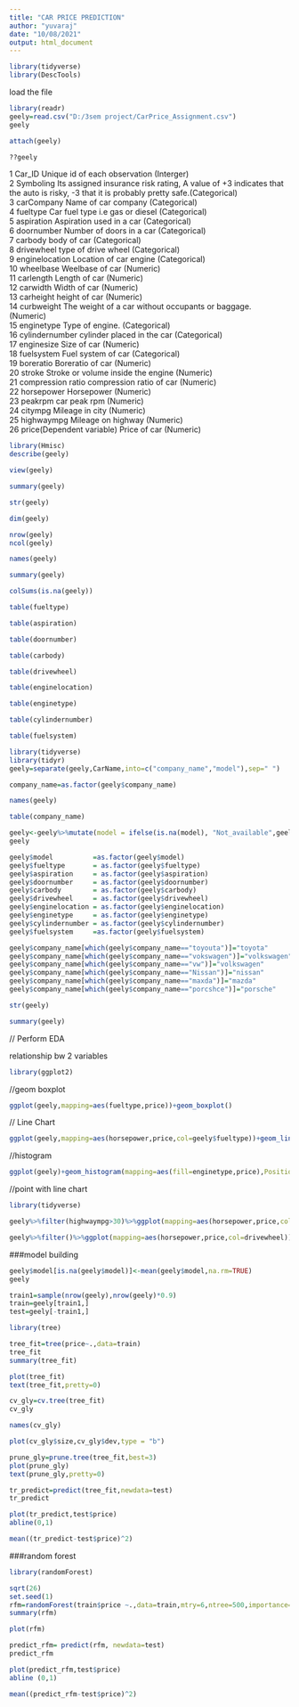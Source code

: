 ---
title: "CAR PRICE PREDICTION"
author: "yuvaraj"
date: "10/08/2021"
output: html_document
---


```{r}
library(tidyverse)
library(DescTools)
```
load the file
```{r}
library(readr)
geely=read.csv("D:/3sem project/CarPrice_Assignment.csv")
geely

```

```{r}
attach(geely)
```

```{r}
??geely
```
						
1	Car_ID			     Unique id of each observation (Interger)		
2	Symboling 			 Its assigned insurance risk rating, A value of +3 indicates that the auto is                         risky,  -3 that it is probably pretty safe.(Categorical) 		
3	carCompany			 Name of car company (Categorical)		
4	fueltype		   	 Car fuel type i.e gas or diesel (Categorical)		
5	aspiration			 Aspiration used in a car (Categorical)		
6	doornumber			 Number of doors in a car (Categorical)		
7	carbody			     body of car (Categorical)		
8	drivewheel			 type of drive wheel (Categorical)		
9	enginelocation	 Location of car engine (Categorical)		
10	wheelbase			 Weelbase of car (Numeric)		
11	carlength			 Length of car (Numeric)		
12	carwidth			 Width of car (Numeric)		
13	carheight			 height of car (Numeric)		
14	curbweight		 The weight of a car without occupants or baggage. (Numeric)		
15	enginetype		 Type of engine. (Categorical)		
16	cylindernumber cylinder placed in the car (Categorical)		
17	enginesize		 Size of car (Numeric)		
18	fuelsystem		 Fuel system of car (Categorical)		
19	boreratio			 Boreratio of car (Numeric)		
20	stroke			   Stroke or volume inside the engine (Numeric)		
21	compression
    ratio			     compression ratio of car (Numeric)		
22	horsepower		 Horsepower (Numeric)		
23	peakrpm			   car peak rpm (Numeric)		
24	citympg			   Mileage in city (Numeric)		
25	highwaympg		 Mileage on highway (Numeric)		
26	price(Dependent 
     variable)	   Price of car (Numeric)		
     
```{r}
library(Hmisc)
describe(geely)
```
     

```{r}
view(geely)

```

```{r}
summary(geely)
```
```{r}
str(geely)
```
```{r}
dim(geely)
```
```{r}
nrow(geely)
ncol(geely)
```

```{r}
names(geely)
```


```{r}
summary(geely)
```

```{r}
colSums(is.na(geely))

```

```{r}
table(fueltype)
```
```{r}
table(aspiration)
```
```{r}
table(doornumber)
```
```{r}
table(carbody)
```
```{r}
table(drivewheel)
```
```{r}
table(enginelocation)
```
```{r}
table(enginetype)
```
```{r}
table(cylindernumber)
```

```{r}
table(fuelsystem)
```
```{r}
library(tidyverse)
library(tidyr)
geely=separate(geely,CarName,into=c("company_name","model"),sep=" ")


```

```{r}

company_name=as.factor(geely$company_name)
```
 
```{r}
names(geely)
```


```{r}
table(company_name)
```
```{r}
geely<-geely%>%mutate(model = ifelse(is.na(model), "Not_available",geely$model))
geely

```
 
```{r}
geely$model          =as.factor(geely$model)
geely$fueltype       = as.factor(geely$fueltype)
geely$aspiration     = as.factor(geely$aspiration)
geely$doornumber     = as.factor(geely$doornumber)
geely$carbody        = as.factor(geely$carbody)
geely$drivewheel     = as.factor(geely$drivewheel)
geely$enginelocation = as.factor(geely$enginelocation)
geely$enginetype     = as.factor(geely$enginetype)
geely$cylindernumber = as.factor(geely$cylindernumber)
geely$fuelsystem     =as.factor(geely$fuelsystem)


```



```{r}
geely$company_name[which(geely$company_name=="toyouta")]="toyota"
geely$company_name[which(geely$company_name=="vokswagen")]="volkswagen"
geely$company_name[which(geely$company_name=="vw")]="volkswagen"
geely$company_name[which(geely$company_name=="Nissan")]="nissan"
geely$company_name[which(geely$company_name=="maxda")]="mazda"
geely$company_name[which(geely$company_name=="porcshce")]="porsche"
```

```{r}
str(geely)
```
```{r}
summary(geely)
```


// Perform EDA

relationship bw 2  variables
```{r}
library(ggplot2)
```

//geom boxplot
```{r}
ggplot(geely,mapping=aes(fueltype,price))+geom_boxplot()
```


// Line Chart
```{r}
ggplot(geely,mapping=aes(horsepower,price,col=geely$fueltype))+geom_line()
```


//histogram
```{r}
ggplot(geely)+geom_histogram(mapping=aes(fill=enginetype,price),Position = "dodge")
```

//point with line chart
```{r}
library(tidyverse)
```

```{r}
geely%>%filter(highwaympg>30)%>%ggplot(mapping=aes(horsepower,price,col=fueltype))+geom_line()+geom_point()
```
```{r}
geely%>%filter()%>%ggplot(mapping=aes(horsepower,price,col=drivewheel))+geom_line()+geom_point()
```
###model building
```{r}
geely$model[is.na(geely$model)]<-mean(geely$model,na.rm=TRUE)
geely
```


```{r}
train1=sample(nrow(geely),nrow(geely)*0.9)
train=geely[train1,]
test=geely[-train1,]
```


```{r}
library(tree)
```

```{r}
tree_fit=tree(price~.,data=train)
tree_fit
summary(tree_fit)
```

```{r}
plot(tree_fit)
text(tree_fit,pretty=0)

```

```{r}
cv_gly=cv.tree(tree_fit)
cv_gly
```

```{r}
names(cv_gly)
```

```{r}
plot(cv_gly$size,cv_gly$dev,type = "b")
```


```{r}
prune_gly=prune.tree(tree_fit,best=3)
plot(prune_gly)
text(prune_gly,pretty=0)
```

```{r}
tr_predict=predict(tree_fit,newdata=test)
tr_predict
```



```{r}
plot(tr_predict,test$price)
abline(0,1)

```

```{r}
mean((tr_predict-test$price)^2)
```

###random forest

```{r}

library(randomForest)
```

```{r}
sqrt(26)
set.seed(1)
rfm=randomForest(train$price ~.,data=train,mtry=6,ntree=500,importance=TRUE)
summary(rfm)
```

```{r}
plot(rfm)
```

```{r}
predict_rfm= predict(rfm, newdata=test)
predict_rfm
```

```{r}
plot(predict_rfm,test$price)
abline (0,1)

```

```{r}
mean((predict_rfm-test$price)^2)
```


